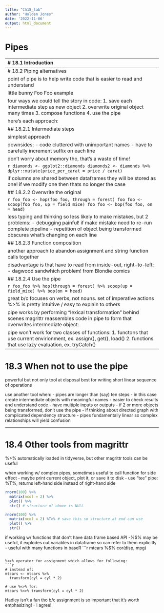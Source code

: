 ```yaml
---
title: "Ch18_lab"
author: "Holden Jones"
date: '2022-11-06'
output: html_document
---
```


# Pipes


--------------------------------------------------------------------------------
# 18.1 Introduction

pipes are powerful tool for clearly expressing sequence of multiple operations

## 18.1.1 Prerequisites

pipe comes from magrittr package, loaded by tidyverse automatically tho
```r
library(magrittr)
```


--------------------------------------------------------------------------------
# 18.2 Piping alternatives

point of pipe is to help write code that is easier to read and understand

little bunny Foo Foo example
```r
foo_foo <- little_bunny()
```

four ways we could tell the story in code:
  1. save each intermediate step as new object
  2. overwrite original object many times
  3. compose functions
  4. use the pipe
  
here's each approach:

## 18.2.1 Intermediate steps

simplest approach
```r
foo_foo_1 <- hop(foo_foo, through = forest)
foo_foo_2 <- scoop(foo_foo_1, up = field_mice)
foo_foo_3 <- bop(foo_foo_2, on = head)
```

downsides:
- code cluttered with unimportant names
- have to carefully increment suffix on each line

don't worry about memory tho, that's a waste of time!

```r
diamonds <- ggplot2::diamonds
diamonds2 <- diamonds %>% 
  dplyr::mutate(price_per_carat = price / carat)
```

if columns are shared between dataframes they will be stored as one!
if we modify one then thats no longer the case

## 18.2.2 Overwrite the original

```r
foo_foo <- hop(foo_foo, through = forest)
foo_foo <- scoop(foo_foo, up = field_mice)
foo_foo <- bop(foo_foo, on = head)
```

less typing and thinking so less likely to make mistakes, but 2 problems:
- debugging painful! if make mistake need to re-run complete pipeline
- repetition of object being transformed obscures what's changing on each line

## 18.2.3 Function composition

another approach to abandon assignment and string function calls together
```r
bop(
  scoop(
    hop(foo_foo, through = forest),
    up = field_mice
  ), 
  on = head
)
```

disadvantage is that have to read from inside-out, right-to-left:
- dagwood sandwhich problem! from Blondie comics

## 18.2.4 Use the pipe

```r
foo_foo %>%
  hop(through = forest) %>%
  scoop(up = field_mice) %>%
  bop(on = head)
```

great b/c focuses on verbs, not nouns. set of imperative actions
%>% is pretty intuitive / easy to explain to others

pipe works by performing "lexical transformation" behind scenes
magrittr reassembles code in pipe to form that overwrites intermediate object:
```r
my_pipe <- function(.) {
  . <- hop(., through = forest)
  . <- scoop(., up = field_mice)
  bop(., on = head)
}
my_pipe(foo_foo)
```

pipe won't work for two classes of functions:
1. functons that use current envirionment, ex. assign(), get(), load()
2. functions that use lazy evaluation, ex. tryCatch()


--------------------------------------------------------------------------------
# 18.3 When not to use the pipe

powerful but not only tool at disposal
best for writing short linear sequence of operations

use another tool when:
- pipes are longer than (say) ten steps
  - in this case create intermediate objects with meaningful names
    - easier to check results and understand code
- have multiple inputs or outputs
  - if 2 or more objects being transformed, don't use the pipe
- if thinking about directed graph with complicated dependency structure
  - pipes fundamentally linear so complex relationships will yield confusion
  

--------------------------------------------------------------------------------
# 18.4 Other tools from magrittr

%>% automatically loaded in tidyverse, but other magrittr tools can be useful

when working w/ complex pipes, sometimes useful to call function for side effect
- maybe print current object, plot it, or save it to disk
- use "tee" pipe: %T%, returns left-hand side instead of right-hand side
```r
rnorm(100) %>%
  matrix(ncol = 2) %>%
  plot() %>%
  str() # structure of above is NULL

rnorm(100) %>%
  matrix(ncol = 2) %T>% # save this so structure at end can use
  plot() %>%
  str()
```

if working w/ functions that don't have data frame based API
-%$% may be useful, it explodes out variables in dataframe so can
  refer to them explicitly
- useful with many functions in baseR
```r
mtcars %$%
  cor(disp, mpg)
```

%<>% operator for assignment which allows for following:
```r
# instead of:
mtcars <- mtcars %>% 
  transform(cyl = cyl * 2)

# use %<>% for:
mtcars %<>% transform(cyl = cyl * 2)
```

Hadley isn't a fan tho b/c assignment is so important that it's worth
emphasizing!
- I agree!